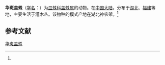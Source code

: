 {{Speciesbox
| name = 华斑盖蛛
| status = 
| status_system = 
| image = 
| genus = Neriene
| species = decormaculata
| authority = (Chen et Zhu, 1988)<ref name='id13320'>{{cite web| url =http://www.bioinfo.cn/db05/BjdwSpecies.php?action=view&id=13320| title =华斑盖蛛| work =《中国动物物种编目数据库》| publisher =中国科学院微生物研究所| author =中国科学院动物研究所| accessdate =2009-04-28| deadurl =yes| archiveurl =https://web.archive.org/web/20160305042643/http://www.bioinfo.cn/db05/BjdwSpecies.php?action=view&id=13320| archivedate =2016-03-05}}</ref>
}}

'''华斑盖蛛'''（[[学名|学名]]：{{lang|la|''Neriene decormaculata''}}）为[[皿蛛科|皿蛛科]][[盖蛛属|盖蛛属]]的动物。在[[中国大陆|中国大陆]]，分布于[[湖北|湖北]]、[[福建|福建]]等地，主要生活于灌木丛。该物种的模式产地在湖北神农架。<ref name='id13320'/>

== 参考文献 ==
{{reflist}}

{{Wikispecies|Neriene decormaculata}}
{{Taxonbar|from=Q1817303}}

[[Category:盖蛛属|华斑盖蛛]]


{{蜘蛛小作品}}